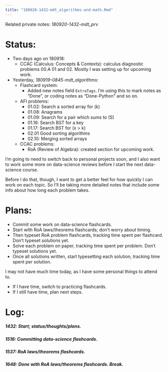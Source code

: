 ```yaml
---
title: "180920-1432-mdt_algorithms-and-math.Rmd"
---
```


Related private notes: _180920-1432-mdt_prv_

# Status:

- Two days ago on 180918:
  - CCAC (Calculus: Concepts & Contexts): calculus diagnostic problems 00.A 01 and 02. Mostly I was setting up for upcoming work.
- Yesterday, _180919-0845-mdt_algorithms_:
  - Flashcard system:
    - Added new notes field `ExtraTags`. I'm using this to mark notes as "Done", or coding notes as "Done-Python" and so on.
  - AFI problems:
    - 01.02: Search a sorted array for \(k\)
    - 01.08: Anagrams
    - 01.09: Search for a pair which sums to \(S\)
    - 01.16: Search BST for a key
    - 01.17: Search BST for \(x > k\)
    - 02.01 Good sorting algorithms
    - 02.10: Merging sorted arrays
  - CCAC problems:
    - RoA (Review of Algebra): created section for upcoming work.

I'm going to need to switch back to personal projects soon, and I also want to work some more on data-science reviews before I start the next data-science course.

Before I do that, though, I want to get a better feel for how quickly I can work on each topic. So I'll be taking more detailed notes that include some info about how long each problem takes.


# Plans:

- Commit some work on data-science flashcards.
- Start with RoA laws/theorems flashcards; don't worry about timing.
- Then typeset RoA problem flashcards, tracking time spent per flashcard. Don't typeset solutions yet.
- Solve each problem on paper, tracking time spent per problem. Don't typeset solutions yet.
- Once all solutions written, start typesetting each solution, tracking time spent per solution.

I may not have much time today, as I have some personal things to attend to.

- If I have time, switch to practicing flashcards.
- If I still have time, plan next steps.


# Log:

##### 1432: Start; status/thoughts/plans.

##### 1516: Committing data-science flashcards.

##### 1537: RoA laws/theorems flashcards.

##### 1648: Done with RoA laws/theorems flashcards. Break.
